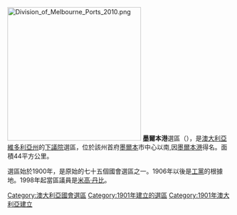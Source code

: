 [[File:Division_of_Melbourne_Ports_2010.png|300px]]
'''墨爾本港'''選區（{{lang-en|Division of Melbourne Ports}}），是[[澳大利亞|澳大利亞]][[維多利亞州|維多利亞州]]的[[澳大利亞下議院|下議院]]選區，位於該州首府[[墨爾本|墨爾本]]市中心以南,因[[墨爾本港_(維多利亞州)|墨爾本港]]得名。面積44平方公里。

選區始於1900年，是原始的七十五個國會選區之一。1906年以後是[[澳大利亞工黨|工黨]]的根據地。1998年起當區議員是[[米高·丹比|米高·丹比]]。

{{DEFAULTSORT:Melbourne Ports}}
[[Category:澳大利亞國會選區|Category:澳大利亞國會選區]]
[[Category:1901年建立的選區|Category:1901年建立的選區]]
[[Category:1901年澳大利亞建立|Category:1901年澳大利亞建立]]